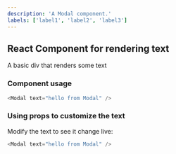 ```yaml
---
description: 'A Modal component.'
labels: ['label1', 'label2', 'label3']
---
```



## React Component for rendering text

A basic div that renders some text

### Component usage
```js
<Modal text="hello from Modal" />
```

### Using props to customize the text

Modify the text to see it change live:
```js live
<Modal text="hello from Modal" />
```
